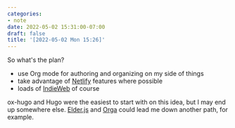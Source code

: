 ```yaml
---
categories:
- note
date: 2022-05-02 15:31:00-07:00
draft: false
title: '[2022-05-02 Mon 15:26]'
---
```


So what's the plan?

-   use Org mode for authoring and organizing on my side of things
-   take advantage of [Netlify](https://netlify.com) features where possible
-   loads of [IndieWeb](https://indieweb.org) of course

ox-hugo and Hugo were the easiest to start with on this idea, but I may end up somewhere else. [Elder.js](https://elderguide.com/tech/elderjs/) and [Orga](https://orga.js.org) could lead me down another path, for example.